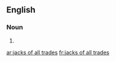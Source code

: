 {{also|jacks-of-all-trades|Jacks of all trades|Jacks-of-all-trades|Jacks of all Trades}}
==English==

===Noun===
{{head|en|noun plural form}}

# {{plural of|jack of all trades|lang=en}}

[[ar:jacks of all trades]]
[[fr:jacks of all trades]]